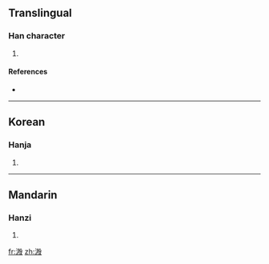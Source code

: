 ==Translingual==

===Han character===
{{Han char|rn=85|rad=水|as=10|sn=13|four=|canj=水竹尸水 (EHSE)}}

# {{defn|Han|sort=水10}}

====References====
* {{Han ref|kx=0641.030|dkj=17982|dj=1048.110|hdz=31702.030|uh=6EB5|ud=28341}}

----

==Korean==

===Hanja===
{{ko-hanja|hangeul=은|eumhun=|rv=eun|mr=ŭn|y=un}}

# {{defn|Korean|sort=水10}}

----

==Mandarin==

===Hanzi===
{{cmn-hanzi|pin=[[yīn]] ([[yin1]])|wg=yin<sup>1</sup>}}

# {{defn|Mandarin|sort=水10}}

[[fr:溵]]
[[zh:溵]]